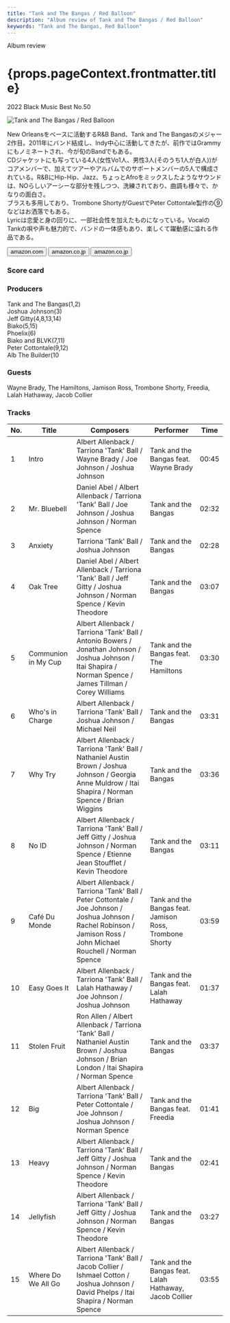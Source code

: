 ```yaml
---
title: "Tank and The Bangas / Red Balloon"
description: "Album review of Tank and The Bangas / Red Balloon"
keywords: "Tank and The Bangas, Red Balloon"
---
```





<p className="largeP">Album review</p>
<h1 className="h1--no--margin">{props.pageContext.frontmatter.title}</h1>
<p className="largeP">
  <Link to="/best50/2022/">2022 Black Music Best No.50</Link>
</p>

<Row  className="image-card-group">
	<Column colMd={3} colLg={4} noGutterMdLeft="">
       <ImageCard>

![Tank and The Bangas / Red Balloon](../../images/cd/tankandthebangas1L.jpg)

</ImageCard>
	</Column>
	<Column colMd={4} colLg={8} noGutterMdLeft="">
		<p>
			New Orleansをベースに活動するR&B Band、Tank and The Bangasのメジャー2作目。2011年にバンド結成し、Indy中心に活動してきたが、前作ではGrammyにもノミネートされ、今が旬のBandでもある。
			<br/>CDジャケットにも写っている4人(女性Vo1人、男性3人(そのうち1人が白人))がコアメンバーで、加えてツアーやアルバムでのサポートメンバーの5人で構成されている。R&BにHip-Hip、Jazz、ちょっとAfroをミックスしたようなサウンドは、NOらしいアーシーな部分を残しつつ、洗練されており、曲調も様々で、かなりの面白さ。
			<br/>ブラスも多用しており、Trombone ShortyがGuestでPeter Cottontale製作の⑨などはお洒落でもある。
			<br/>Lyricは恋愛と身の回りに、一部社会性を加えたものになっている。VocalのTankの唄や声も魅力的で、バンドの一体感もあり、楽しくて躍動感に溢れる作品である。
		</p>
  		<div>
			<Button className="button-right-mergin"  href="https://amzn.to/3gvbvk0" renderIcon={ArrowUpRight} size='sm' kind='primary'>
  	  	amazon.com
  		</Button>
  		<Button className="button-right-mergin"  href="https://amzn.to/3TKIY8g" renderIcon={ArrowUpRight} size='sm' kind='secondary'>
  	  	amazon.co.jp
  		</Button>
			<Button className="button-right-mergin"  href="https://apple.co/3Dl8r2O" renderIcon={ArrowUpRight} size='sm' kind='tertiary'>
  	  		amazon.co.jp
  		</Button>
			<AdvJS2/>
		</div>
	</Column>
</Row>
<Row >
	<Column colMd={4} colLg={4} noGutterMdLeft="">
<div>
  <h3>Score card</h3>
	<SliderJS1 value="4" />
  <SliderJS2 value="3" />
	<SliderJS3 value="1" />
  <SliderJS4 value="9" />
</div>
</Column>
<Column colMd={8} colLg={8} noGutterMdLeft="">
<div>
	<h3>Producers</h3>
	<p>
		Tank and The Bangas(1,2)
		<br/>Joshua Johnson(3)
		<br/>Jeff Gitty(4,8,13,14)
		<br/>Biako(5,15)
		<br/>Phoelix(6)
		<br/>Biako and BLVK(7,11)
		<br/>Peter Cottontale(9,12)
		<br/>Alb The Builder(10
	</p>
	<h3>Guests</h3>
	<p>
		Wayne Brady, The Hamiltons, Jamison Ross, Trombone Shorty, Freedia, Lalah Hathaway, Jacob Collier
	</p>
</div>
</Column>
</Row>

<h3>Tracks</h3>

| No. | Title               | Composers                                                                                                                                                          | Performer                                               | Time  |
| --- | ------------------- | ------------------------------------------------------------------------------------------------------------------------------------------------------------------ | ------------------------------------------------------- | ----- |
| 1   | Intro               | Albert Allenback / Tarriona 'Tank' Ball / Wayne Brady / Joe Johnson / Joshua Johnson                                                                               | Tank and the Bangas feat. Wayne Brady                   | 00:45 |
| 2   | Mr. Bluebell        | Daniel Abel / Albert Allenback / Tarriona 'Tank' Ball / Joe Johnson / Joshua Johnson / Norman Spence                                                               | Tank and the Bangas                                     | 02:32 |
| 3   | Anxiety             | Tarriona 'Tank' Ball / Joshua Johnson                                                                                                                              | Tank and the Bangas                                     | 02:28 |
| 4   | Oak Tree            | Daniel Abel / Albert Allenback / Tarriona 'Tank' Ball / Jeff Gitty / Joshua Johnson / Norman Spence / Kevin Theodore                                               | Tank and the Bangas                                     | 03:07 |
| 5   | Communion in My Cup | Albert Allenback / Tarriona 'Tank' Ball / Antonio Bowers / Jonathan Johnson / Joshua Johnson / Itai Shapira / Norman Spence / James Tillman / Corey Williams       | Tank and the Bangas feat. The Hamiltons                 | 03:30 |
| 6   | Who's in Charge     | Albert Allenback / Tarriona 'Tank' Ball / Joshua Johnson / Michael Neil                                                                                            | Tank and the Bangas                                     | 03:31 |
| 7   | Why Try             | Albert Allenback / Tarriona 'Tank' Ball / Nathaniel Austin Brown / Joshua Johnson / Georgia Anne Muldrow / Itai Shapira / Norman Spence / Brian Wiggins            | Tank and the Bangas                                     | 03:36 |
| 8   | No ID               | Albert Allenback / Tarriona 'Tank' Ball / Jeff Gitty / Joshua Johnson / Norman Spence / Etienne Jean Stoufflet / Kevin Theodore                                    | Tank and the Bangas                                     | 03:11 |
| 9   | Café Du Monde       | Albert Allenback / Tarriona 'Tank' Ball / Peter Cottontale / Joe Johnson / Joshua Johnson / Rachel Robinson / Jamison Ross / John Michael Rouchell / Norman Spence | Tank and the Bangas feat. Jamison Ross, Trombone Shorty | 03:59 |
| 10  | Easy Goes It        | Albert Allenback / Tarriona 'Tank' Ball / Lalah Hathaway / Joe Johnson / Joshua Johnson                                                                            | Tank and the Bangas feat. Lalah Hathaway                | 01:37 |
| 11  | Stolen Fruit        | Ron Allen / Albert Allenback / Tarriona 'Tank' Ball / Nathaniel Austin Brown / Joshua Johnson / Brian London / Itai Shapira / Norman Spence                        | Tank and the Bangas                                     | 03:37 |
| 12  | Big                 | Albert Allenback / Tarriona 'Tank' Ball / Peter Cottontale / Joe Johnson / Joshua Johnson / Norman Spence                                                          | Tank and the Bangas feat. Freedia                       | 01:41 |
| 13  | Heavy               | Albert Allenback / Tarriona 'Tank' Ball / Jeff Gitty / Joshua Johnson / Norman Spence / Kevin Theodore                                                             | Tank and the Bangas                                     | 02:41 |
| 14  | Jellyfish           | Albert Allenback / Tarriona 'Tank' Ball / Jeff Gitty / Joshua Johnson / Norman Spence / Kevin Theodore                                                             | Tank and the Bangas                                     | 03:27 |
| 15  | Where Do We All Go  | Albert Allenback / Tarriona 'Tank' Ball / Jacob Collier / Ishmael Cotton / Joshua Johnson / David Phelps / Itai Shapira / Norman Spence                            | Tank and the Bangas feat. Lalah Hathaway, Jacob Collier | 03:55 |

<AdvJS3 />
